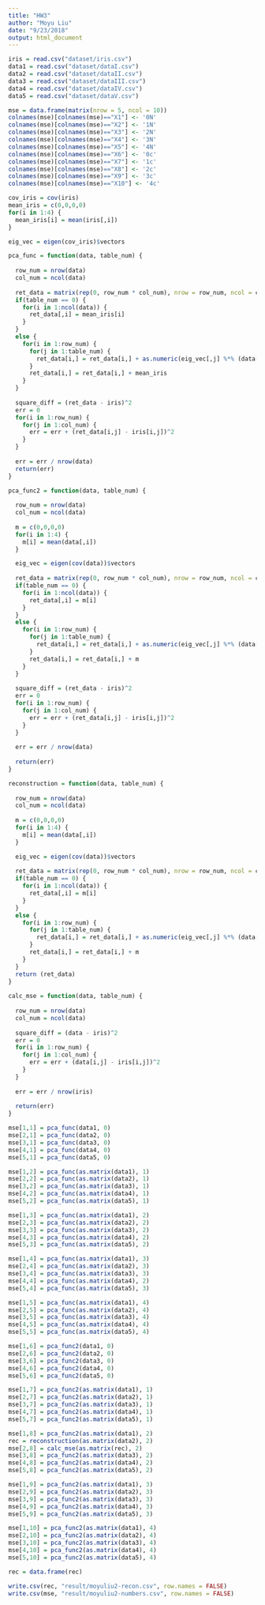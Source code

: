 ```yaml
---
title: "HW3"
author: "Moyu Liu"
date: "9/23/2018"
output: html_document
---
```


```r
iris = read.csv("dataset/iris.csv")
data1 = read.csv("dataset/dataI.csv")
data2 = read.csv("dataset/dataII.csv")
data3 = read.csv("dataset/dataIII.csv")
data4 = read.csv("dataset/dataIV.csv")
data5 = read.csv("dataset/dataV.csv")

mse = data.frame(matrix(nrow = 5, ncol = 10))
colnames(mse)[colnames(mse)=="X1"] <- '0N'
colnames(mse)[colnames(mse)=="X2"] <- '1N'
colnames(mse)[colnames(mse)=="X3"] <- '2N'
colnames(mse)[colnames(mse)=="X4"] <- '3N'
colnames(mse)[colnames(mse)=="X5"] <- '4N'
colnames(mse)[colnames(mse)=="X6"] <- '0c'
colnames(mse)[colnames(mse)=="X7"] <- '1c'
colnames(mse)[colnames(mse)=="X8"] <- '2c'
colnames(mse)[colnames(mse)=="X9"] <- '3c'
colnames(mse)[colnames(mse)=="X10"] <- '4c'

cov_iris = cov(iris)
mean_iris = c(0,0,0,0)
for(i in 1:4) {
  mean_iris[i] = mean(iris[,i])
}

eig_vec = eigen(cov_iris)$vectors
```

```r
pca_func = function(data, table_num) {
  
  row_num = nrow(data)
  col_num = ncol(data)
  
  ret_data = matrix(rep(0, row_num * col_num), nrow = row_num, ncol = col_num)
  if(table_num == 0) {
    for(i in 1:ncol(data)) {
      ret_data[,i] = mean_iris[i]
    }
  }
  else {
    for(i in 1:row_num) {
      for(j in 1:table_num) {
        ret_data[i,] = ret_data[i,] + as.numeric(eig_vec[,j] %*% (data[i,] - mean_iris)) * eig_vec[,j]
      }
      ret_data[i,] = ret_data[i,] + mean_iris
    }
  }
  
  square_diff = (ret_data - iris)^2
  err = 0
  for(i in 1:row_num) {
    for(j in 1:col_num) {
      err = err + (ret_data[i,j] - iris[i,j])^2
    }
  }
  
  err = err / nrow(data)
  return(err)
}

pca_func2 = function(data, table_num) {
  
  row_num = nrow(data)
  col_num = ncol(data)
  
  m = c(0,0,0,0)
  for(i in 1:4) {
    m[i] = mean(data[,i])
  }

  eig_vec = eigen(cov(data))$vectors
  
  ret_data = matrix(rep(0, row_num * col_num), nrow = row_num, ncol = col_num)
  if(table_num == 0) {
    for(i in 1:ncol(data)) {
      ret_data[,i] = m[i]
    }
  }
  else {
    for(i in 1:row_num) {
      for(j in 1:table_num) {
        ret_data[i,] = ret_data[i,] + as.numeric(eig_vec[,j] %*% (data[i,] - m)) * eig_vec[,j]
      }
      ret_data[i,] = ret_data[i,] + m
    }
  }
  
  square_diff = (ret_data - iris)^2
  err = 0
  for(i in 1:row_num) {
    for(j in 1:col_num) {
      err = err + (ret_data[i,j] - iris[i,j])^2
    }
  }
  
  err = err / nrow(data)
  
  return(err)
}

reconstruction = function(data, table_num) {
  
  row_num = nrow(data)
  col_num = ncol(data)
  
  m = c(0,0,0,0)
  for(i in 1:4) {
    m[i] = mean(data[,i])
  }

  eig_vec = eigen(cov(data))$vectors
  
  ret_data = matrix(rep(0, row_num * col_num), nrow = row_num, ncol = col_num)
  if(table_num == 0) {
    for(i in 1:ncol(data)) {
      ret_data[,i] = m[i]
    }
  }
  else {
    for(i in 1:row_num) {
      for(j in 1:table_num) {
        ret_data[i,] = ret_data[i,] + as.numeric(eig_vec[,j] %*% (data[i,] - m)) * eig_vec[,j]
      }
      ret_data[i,] = ret_data[i,] + m
    }
  }
  return (ret_data)
}
  
calc_mse = function(data, table_num) {
  
  row_num = nrow(data)
  col_num = ncol(data)
  
  square_diff = (data - iris)^2
  err = 0
  for(i in 1:row_num) {
    for(j in 1:col_num) {
      err = err + (data[i,j] - iris[i,j])^2
    }
  }
  
  err = err / nrow(iris)
  
  return(err)
}
```

```r
mse[1,1] = pca_func(data1, 0)
mse[2,1] = pca_func(data2, 0)
mse[3,1] = pca_func(data3, 0)
mse[4,1] = pca_func(data4, 0)
mse[5,1] = pca_func(data5, 0)

mse[1,2] = pca_func(as.matrix(data1), 1)
mse[2,2] = pca_func(as.matrix(data2), 1)
mse[3,2] = pca_func(as.matrix(data3), 1)
mse[4,2] = pca_func(as.matrix(data4), 1)
mse[5,2] = pca_func(as.matrix(data5), 1)

mse[1,3] = pca_func(as.matrix(data1), 2)
mse[2,3] = pca_func(as.matrix(data2), 2)
mse[3,3] = pca_func(as.matrix(data3), 2)
mse[4,3] = pca_func(as.matrix(data4), 2)
mse[5,3] = pca_func(as.matrix(data5), 2)

mse[1,4] = pca_func(as.matrix(data1), 3)
mse[2,4] = pca_func(as.matrix(data2), 3)
mse[3,4] = pca_func(as.matrix(data3), 3)
mse[4,4] = pca_func(as.matrix(data4), 2)
mse[5,4] = pca_func(as.matrix(data5), 3)

mse[1,5] = pca_func(as.matrix(data1), 4)
mse[2,5] = pca_func(as.matrix(data2), 4)
mse[3,5] = pca_func(as.matrix(data3), 4)
mse[4,5] = pca_func(as.matrix(data4), 4)
mse[5,5] = pca_func(as.matrix(data5), 4)

mse[1,6] = pca_func2(data1, 0)
mse[2,6] = pca_func2(data2, 0)
mse[3,6] = pca_func2(data3, 0)
mse[4,6] = pca_func2(data4, 0)
mse[5,6] = pca_func2(data5, 0)

mse[1,7] = pca_func2(as.matrix(data1), 1)
mse[2,7] = pca_func2(as.matrix(data2), 1)
mse[3,7] = pca_func2(as.matrix(data3), 1)
mse[4,7] = pca_func2(as.matrix(data4), 1)
mse[5,7] = pca_func2(as.matrix(data5), 1)

mse[1,8] = pca_func2(as.matrix(data1), 2)
rec = reconstruction(as.matrix(data2), 2)
mse[2,8] = calc_mse(as.matrix(rec), 2)
mse[3,8] = pca_func2(as.matrix(data3), 2)
mse[4,8] = pca_func2(as.matrix(data4), 2)
mse[5,8] = pca_func2(as.matrix(data5), 2)

mse[1,9] = pca_func2(as.matrix(data1), 3)
mse[2,9] = pca_func2(as.matrix(data2), 3)
mse[3,9] = pca_func2(as.matrix(data3), 3)
mse[4,9] = pca_func2(as.matrix(data4), 3)
mse[5,9] = pca_func2(as.matrix(data5), 3)

mse[1,10] = pca_func2(as.matrix(data1), 4)
mse[2,10] = pca_func2(as.matrix(data2), 4)
mse[3,10] = pca_func2(as.matrix(data3), 4)
mse[4,10] = pca_func2(as.matrix(data4), 4)
mse[5,10] = pca_func2(as.matrix(data5), 4)

```

```r
rec = data.frame(rec)

write.csv(rec, "result/moyuliu2-recon.csv", row.names = FALSE)
write.csv(mse, "result/moyuliu2-numbers.csv", row.names = FALSE)
```
